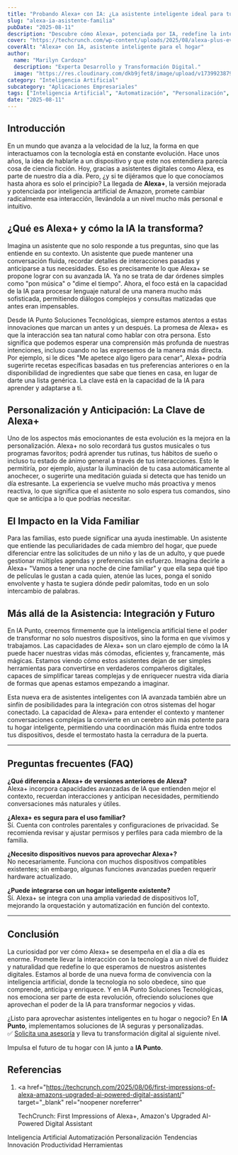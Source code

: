 ```yaml
---
title: "Probando Alexa+ con IA: ¿La asistente inteligente ideal para tu familia?"
slug: "alexa-ia-asistente-familia"
pubDate: "2025-08-11"
description: "Descubre cómo Alexa+, potenciada por IA, redefine la interacción con asistentes inteligentes, ofreciendo personalización avanzada y anticipación de necesidades para la vida familiar."
cover: "https://techcrunch.com/wp-content/uploads/2025/08/alexa-plus-event.png"
coverAlt: "Alexa+ con IA, asistente inteligente para el hogar"
author:
  name: "Marilyn Cardozo"
  description: "Experta Desarrollo y Transformación Digital."
  image: "https://res.cloudinary.com/dkb9jfet8/image/upload/v1739923879/marilyn_s2mi4a.png"
category: "Inteligencia Artificial"
subcategory: "Aplicaciones Empresariales"
tags: ["Inteligencia Artificial", "Automatización", "Personalización", "Tendencias", "Innovación", "Productividad", "Herramientas"]
date: "2025-08-11"
---
```


<h2 id="introduccion">Introducción</h2>

En un mundo que avanza a la velocidad de la luz, la forma en que interactuamos con la tecnología está en constante evolución. Hace unos años, la idea de hablarle a un dispositivo y que este nos entendiera parecía cosa de ciencia ficción. Hoy, gracias a asistentes digitales como Alexa, es parte de nuestro día a día. Pero, ¿y si te dijéramos que lo que conocíamos hasta ahora es solo el principio? La llegada de <strong>Alexa+</strong>, la versión mejorada y potenciada por inteligencia artificial de Amazon, promete cambiar radicalmente esa interacción, llevándola a un nivel mucho más personal e intuitivo.

<h2 id="que-es-alexa-y-como-la-ia-la-transforma">
  ¿Qué es Alexa+ y cómo la IA la transforma?
</h2>

Imagina un asistente que no solo responde a tus preguntas, sino que las entiende en su contexto. Un asistente que puede mantener una conversación fluida, recordar detalles de interacciones pasadas y anticiparse a tus necesidades. Eso es precisamente lo que Alexa+ se propone lograr con su avanzada IA. Ya no se trata de dar órdenes simples como "pon música" o "dime el tiempo". Ahora, el foco está en la capacidad de la IA para procesar lenguaje natural de una manera mucho más sofisticada, permitiendo diálogos complejos y consultas matizadas que antes eran impensables.

Desde IA Punto Soluciones Tecnológicas, siempre estamos atentos a estas innovaciones que marcan un antes y un después. La promesa de Alexa+ es que la interacción sea tan natural como hablar con otra persona. Esto significa que podemos esperar una comprensión más profunda de nuestras intenciones, incluso cuando no las expresemos de la manera más directa. Por ejemplo, si le dices "Me apetece algo ligero para cenar", Alexa+ podría sugerirte recetas específicas basadas en tus preferencias anteriores o en la disponibilidad de ingredientes que sabe que tienes en casa, en lugar de darte una lista genérica. La clave está en la capacidad de la IA para aprender y adaptarse a ti.

<h2 id="personalizacion-y-anticipacion-la-clave-de-alexa">
  Personalización y Anticipación: La Clave de Alexa+
</h2>

Uno de los aspectos más emocionantes de esta evolución es la mejora en la personalización. Alexa+ no solo recordará tus gustos musicales o tus programas favoritos; podrá aprender tus rutinas, tus hábitos de sueño o incluso tu estado de ánimo general a través de tus interacciones. Esto le permitiría, por ejemplo, ajustar la iluminación de tu casa automáticamente al anochecer, o sugerirte una meditación guiada si detecta que has tenido un día estresante. La experiencia se vuelve mucho más proactiva y menos reactiva, lo que significa que el asistente no solo espera tus comandos, sino que se anticipa a lo que podrías necesitar.

<h2 id="el-impacto-en-la-vida-familiar">El Impacto en la Vida Familiar</h2>

Para las familias, esto puede significar una ayuda inestimable. Un asistente que entiende las peculiaridades de cada miembro del hogar, que puede diferenciar entre las solicitudes de un niño y las de un adulto, y que puede gestionar múltiples agendas y preferencias sin esfuerzo. Imagina decirle a Alexa+ "Vamos a tener una noche de cine familiar" y que ella sepa qué tipo de películas le gustan a cada quien, atenúe las luces, ponga el sonido envolvente y hasta te sugiera dónde pedir palomitas, todo en un solo intercambio de palabras.

<h2 id="mas-alla-de-la-asistencia-integracion-y-futuro">
  Más allá de la Asistencia: Integración y Futuro
</h2>

En IA Punto, creemos firmemente que la inteligencia artificial tiene el poder de transformar no solo nuestros dispositivos, sino la forma en que vivimos y trabajamos. Las capacidades de Alexa+ son un claro ejemplo de cómo la IA puede hacer nuestras vidas más cómodas, eficientes y, francamente, más mágicas. Estamos viendo cómo estos asistentes dejan de ser simples herramientas para convertirse en verdaderos compañeros digitales, capaces de simplificar tareas complejas y de enriquecer nuestra vida diaria de formas que apenas estamos empezando a imaginar.

Esta nueva era de asistentes inteligentes con IA avanzada también abre un sinfín de posibilidades para la integración con otros sistemas del hogar conectado. La capacidad de Alexa+ para entender el contexto y mantener conversaciones complejas la convierte en un cerebro aún más potente para tu hogar inteligente, permitiendo una coordinación más fluida entre todos tus dispositivos, desde el termostato hasta la cerradura de la puerta.

---

## Preguntas frecuentes (FAQ)

**¿Qué diferencia a Alexa+ de versiones anteriores de Alexa?**  
Alexa+ incorpora capacidades avanzadas de IA que entienden mejor el contexto, recuerdan interacciones y anticipan necesidades, permitiendo conversaciones más naturales y útiles.

**¿Alexa+ es segura para el uso familiar?**  
Sí. Cuenta con controles parentales y configuraciones de privacidad. Se recomienda revisar y ajustar permisos y perfiles para cada miembro de la familia.

**¿Necesito dispositivos nuevos para aprovechar Alexa+?**  
No necesariamente. Funciona con muchos dispositivos compatibles existentes; sin embargo, algunas funciones avanzadas pueden requerir hardware actualizado.

**¿Puede integrarse con un hogar inteligente existente?**  
Sí. Alexa+ se integra con una amplia variedad de dispositivos IoT, mejorando la orquestación y automatización en función del contexto.

---

<h2 id="conclusion">Conclusión</h2>

La curiosidad por ver cómo Alexa+ se desempeña en el día a día es enorme. Promete llevar la interacción con la tecnología a un nivel de fluidez y naturalidad que redefine lo que esperamos de nuestros asistentes digitales. Estamos al borde de una nueva forma de convivencia con la inteligencia artificial, donde la tecnología no solo obedece, sino que comprende, anticipa y enriquece. Y en IA Punto Soluciones Tecnológicas, nos emociona ser parte de esta revolución, ofreciendo soluciones que aprovechan el poder de la IA para transformar negocios y vidas.

¿Listo para aprovechar asistentes inteligentes en tu hogar o negocio?
En **IA Punto**, implementamos soluciones de IA seguras y personalizadas.  
✅ <a href="https://www.iapunto.com/contacto" target="_blank" rel="noopener noreferrer">Solicita una asesoría</a> y lleva tu transformación digital al siguiente nivel.

Impulsa el futuro de tu hogar con IA junto a **IA Punto**.

<h2 id="referencias">Referencias</h2>

1. <a
     href="https://techcrunch.com/2025/08/06/first-impressions-of-alexa-amazons-upgraded-ai-powered-digital-assistant/"
     target="_blank"
     rel="noopener noreferrer"
   >
     TechCrunch: First Impressions of Alexa+, Amazon's Upgraded AI-Powered
     Digital Assistant
   </a>

<div class="flex flex-wrap gap-2 mt-8">
  <span class="inline-block px-3 py-1 bg-primary-100 text-primary-700 text-xs font-semibold rounded-full shadow-sm">Inteligencia Artificial</span>
  <span class="inline-block px-3 py-1 bg-primary-100 text-primary-700 text-xs font-semibold rounded-full shadow-sm">Automatización</span>
  <span class="inline-block px-3 py-1 bg-primary-100 text-primary-700 text-xs font-semibold rounded-full shadow-sm">Personalización</span>
  <span class="inline-block px-3 py-1 bg-primary-100 text-primary-700 text-xs font-semibold rounded-full shadow-sm">Tendencias</span>
  <span class="inline-block px-3 py-1 bg-primary-100 text-primary-700 text-xs font-semibold rounded-full shadow-sm">Innovación</span>
  <span class="inline-block px-3 py-1 bg-primary-100 text-primary-700 text-xs font-semibold rounded-full shadow-sm">Productividad</span>
  <span class="inline-block px-3 py-1 bg-primary-100 text-primary-700 text-xs font-semibold rounded-full shadow-sm">Herramientas</span>
</div>
